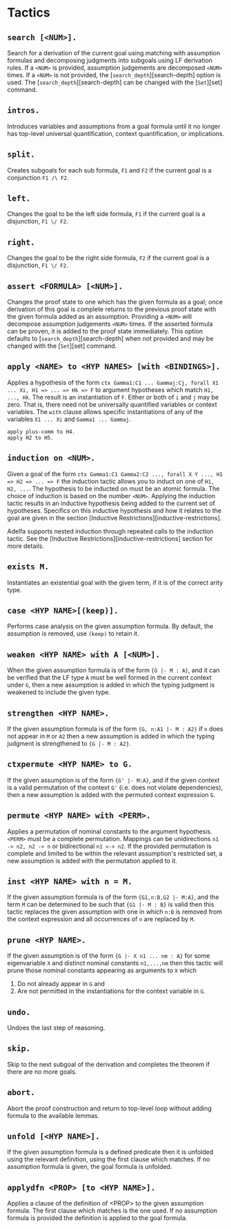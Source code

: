 # Tactics

## `search [<NUM>].`

Search for a derivation of the current goal using matching with assumption
formulas and decomposing judgments into subgoals using LF derivation rules. If a
`<NUM>` is provided, assumption judgements are decomposed `<NUM>` times. If a
`<NUM>` is not provided, the [`search_depth`][search-depth] option is used. The
[`search_depth`][search-depth] can be changed with the [`Set`][set] command.

## `intros.`

Introduces variables and assumptions from a goal formula until it no longer has
top-level universal quantification, context quantification, or implications.

## `split.`

Creates subgoals for each sub formula, `F1` and `F2` if the current goal is a
conjunction `F1 /\ F2`.

## `left.`

Changes the goal to be the left side formula, `F1` if the current goal is a
disjunction, `F1 \/ F2`.

## `right.`

Changes the goal to be the right side formula, `F2` if the current goal is a
disjunction, `F1 \/ F2`.

## `assert <FORMULA> [<NUM>].`

Changes the proof state to one which has the given formula as a goal; once
derivation of this goal is complete returns to the previous proof state with the
given formula added as an assumption. Providing a `<NUM>` will decompose
assumption judgements `<NUM>` times. If the asserted formula can be proven, it
is added to the proof state immediately. This option defaults to
[`search_depth`][search-depth] when not provided and may be changed with the
[`Set`][set] command.

## `apply <NAME> to <HYP NAMES> [with <BINDINGS>].`

Applies a hypothesis of the form `ctx Gamma1:C1 ... Gammaj:Cj, forall X1 ... Xi,
H1 => ... => Hk => F` to argument hypotheses which match `H1, ..., Hk`. The
result is an instantiation of `F`. Either or both of `i` and `j` may be zero. That is,
there need not be universally quantified variables or context variables. The
`with` clause allows specific instantiations of any of the variables `X1 ... Xi` and
`Gamma1 ... Gammaj`.


```
apply plus-comm to H4.
apply H2 to H5.
```

## `induction on <NUM>.`

Given a goal of the form `ctx Gamma1:C1 Gamma2:C2 ..., forall X Y ..., H1 => H2 => ... =>
F` the induction tactic allows you to induct on one of `H1, H2, ...`. The
hypothesis to be inducted on must be an atomic formula. The choice of induction
is based on the number `<NUM>`. Applying the induction tactic results in an
inductive hypothesis being added to the current set of hypotheses. Specifics on
this inductive hypothesis and how it relates to the goal are given in the
section [Inductive Restrictions][inductive-restrictions].

Adelfa supports nested induction through repeated calls to the induction tactic.
See the [Inductive Restrictions][inductive-restrictions] section for more
details.

## `exists M.`

Instantiates an existential goal with the given term, if it is of the correct
arity type.

## `case <HYP NAME>[(keep)].`

Performs case analysis on the given assumption formula. By default, the
assumption is removed, use `(keep)` to retain it.

## `weaken <HYP NAME> with A [<NUM>].`

When the given assumption formula is of the form `{G |- M : A}`, and it can be
verified that the LF type `A` must be well formed in the current context under
`G`, then a new assumption is added in which the typing judgment is weakened to
include the given type.

## `strengthen <HYP NAME>.`

If the given assumption formula is of the form `{G, n:A1 |- M : A2}` if `n` does
not appear in `M` or `A2` then a new assumption is added in which the typing
judgment is strengthened to `{G |- M : A2}`.

## `ctxpermute <HYP NAME> to G.`

If the given assumption is of the form `{G' |- M:A}`, and if the given context
is a valid permutation of the context `G'` (i.e. does not violate dependencies),
then a new assumption is added with the permuted context expression `G`.

## `permute <HYP NAME> with <PERM>.`

Applies a permutation of nominal constants to the argument hypothesis. `<PERM>`
must be a complete permutation. Mappings can be unidirections `n1 -> n2, n2 ->
n` or bidirectional `n1 <-> n2`. If the provided permutation is complete and
limited to be within the relevant assumption's restricted set, a new assumption
is added with the permutation applied to it.

## `inst <HYP NAME> with n = M.`

If the given assumption formula is of the form `{G1,n:B,G2 |- M:A}`, and the
term `M` can be determined to be such that `{G1 |- M : B}` is valid then this tactic
replaces the given assumption with one in which `n:B` is removed from the context
expression and all occurrences of `n` are replaced by `M`.

## `prune <HYP NAME>.`

If the given assumption is of the form `{G |- X n1 ... nm : A}` for some
eigenvariable `X` and distinct nominal constants `n1,...,nm` then this tactic
will prune those nominal constants appearing as arguments to `X` which

1. Do not already appear in `G` and
2. Are not permitted in the instantiations for the context variable in `G`.

## `undo.`

Undoes the last step of reasoning.

## `skip.`

Skip to the next subgoal of the derivation and completes the theorem if there
are no more goals.

## `abort.`

Abort the proof construction and return to top-level loop without adding formula
to the available lemmas.

## `unfold [<HYP NAME>].`

If the given assumption formula is a defined predicate then it is unfolded using
the relevant definition, using the first clause which matches. If no assumption
formula is given, the goal formula is unfolded.

## `applydfn <PROP> [to <HYP NAME>].`

Applies a clause of the definition of \<PROP\> to the given assumption formula.
The first clause which matches is the one used. If no assumption formula is
provided the definition is applied to the goal formula.
